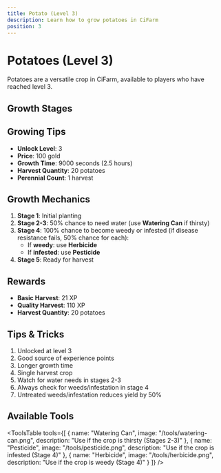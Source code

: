 ```yaml
---
title: Potato (Level 3)
description: Learn how to grow potatoes in CiFarm
position: 3
---
```



# Potatoes (Level 3)

Potatoes are a versatile crop in CiFarm, available to players who have reached level 3.

## Growth Stages

<GrowthStages cropName="potato" stages={5} />

## Growing Tips

- **Unlock Level**: 3
- **Price**: 100 gold
- **Growth Time**: 9000 seconds (2.5 hours)
- **Harvest Quantity**: 20 potatoes
- **Perennial Count**: 1 harvest

## Growth Mechanics

1. **Stage 1**: Initial planting
2. **Stage 2-3**: 50% chance to need water (use **Watering Can** if thirsty)
3. **Stage 4**: 100% chance to become weedy or infested (if disease resistance fails, 50% chance for each):
   - If **weedy**: use **Herbicide**
   - If **infested**: use **Pesticide**
4. **Stage 5**: Ready for harvest

## Rewards

- **Basic Harvest**: 21 XP
- **Quality Harvest**: 110 XP
- **Harvest Quantity**: 20 potatoes

## Tips & Tricks

1. Unlocked at level 3
2. Good source of experience points
3. Longer growth time
4. Single harvest crop
5. Watch for water needs in stages 2-3
6. Always check for weeds/infestation in stage 4
7. Untreated weeds/infestation reduces yield by 50%

## Available Tools

<ToolsTable 
  tools={[
    {
      name: "Watering Can",
      image: "/tools/watering-can.png",
      description: "Use if the crop is thirsty (Stages 2-3)"
    },
    {
      name: "Pesticide",
      image: "/tools/pesticide.png",
      description: "Use if the crop is infested (Stage 4)"
    },
    {
      name: "Herbicide",
      image: "/tools/herbicide.png",
      description: "Use if the crop is weedy (Stage 4)"
    }
  ]} 
/> 